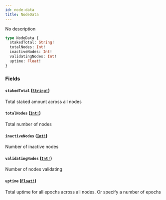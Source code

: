 ```yaml
---
id: node-data
title: NodeData
---
```


No description

```graphql
type NodeData {
  stakedTotal: String!
  totalNodes: Int!
  inactiveNodes: Int!
  validatingNodes: Int!
  uptime: Float!
}
```

### Fields

#### `stakedTotal` ([`String!`](/docs/graphql/scalars/string))

Total staked amount across all nodes

#### `totalNodes` ([`Int!`](/docs/graphql/scalars/int))

Total number of nodes

#### `inactiveNodes` ([`Int!`](/docs/graphql/scalars/int))

Number of inactive nodes

#### `validatingNodes` ([`Int!`](/docs/graphql/scalars/int))

Number of nodes validating

#### `uptime` ([`Float!`](/docs/graphql/scalars/float))

Total uptime for all epochs across all nodes. Or specify a number of epochs
